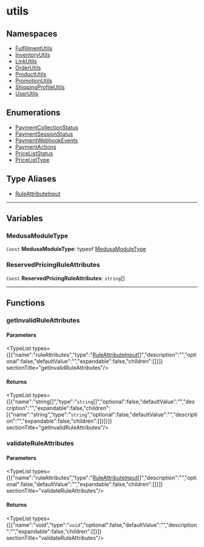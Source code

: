 
# utils

## Namespaces

- [FulfillmentUtils](../utils/utils.FulfillmentUtils.mdx)
- [InventoryUtils](../utils/utils.InventoryUtils.mdx)
- [LinkUtils](../utils/utils.LinkUtils.mdx)
- [OrderUtils](../utils/utils.OrderUtils.mdx)
- [ProductUtils](../utils/utils.ProductUtils.mdx)
- [PromotionUtils](../utils/utils.PromotionUtils.mdx)
- [ShippingProfileUtils](../utils/utils.ShippingProfileUtils.mdx)
- [UserUtils](../utils/utils.UserUtils.mdx)

## Enumerations

- [PaymentCollectionStatus](../utils/enums/utils.PaymentCollectionStatus.mdx)
- [PaymentSessionStatus](../utils/enums/utils.PaymentSessionStatus.mdx)
- [PaymentWebhookEvents](../utils/enums/utils.PaymentWebhookEvents.mdx)
- [PaymentActions](../utils/enums/utils.PaymentActions.mdx)
- [PriceListStatus](../utils/enums/utils.PriceListStatus.mdx)
- [PriceListType](../utils/enums/utils.PriceListType.mdx)

## Type Aliases

- [RuleAttributeInput](../utils/types/utils.RuleAttributeInput.mdx)

___

## Variables

### MedusaModuleType

 `Const` **MedusaModuleType**: typeof [MedusaModuleType](utils.mdx#medusamoduletype)

### ReservedPricingRuleAttributes

 `Const` **ReservedPricingRuleAttributes**: `string`[]

___

## Functions

### getInvalidRuleAttributes

#### Parameters

<TypeList types={[{"name":"ruleAttributes","type":"[RuleAttributeInput](../utils/types/utils.RuleAttributeInput.mdx)[]","description":"","optional":false,"defaultValue":"","expandable":false,"children":[]}]}  sectionTitle="getInvalidRuleAttributes"/>

#### Returns

<TypeList types={[{"name":"string[]","type":"`string`[]","optional":false,"defaultValue":"","description":"","expandable":false,"children":[{"name":"string","type":"`string`","optional":false,"defaultValue":"","description":"","expandable":false,"children":[]}]}]}  sectionTitle="getInvalidRuleAttributes"/>

### validateRuleAttributes

#### Parameters

<TypeList types={[{"name":"ruleAttributes","type":"[RuleAttributeInput](../utils/types/utils.RuleAttributeInput.mdx)[]","description":"","optional":false,"defaultValue":"","expandable":false,"children":[]}]}  sectionTitle="validateRuleAttributes"/>

#### Returns

<TypeList types={[{"name":"void","type":"`void`","optional":false,"defaultValue":"","description":"","expandable":false,"children":[]}]}  sectionTitle="validateRuleAttributes"/>
